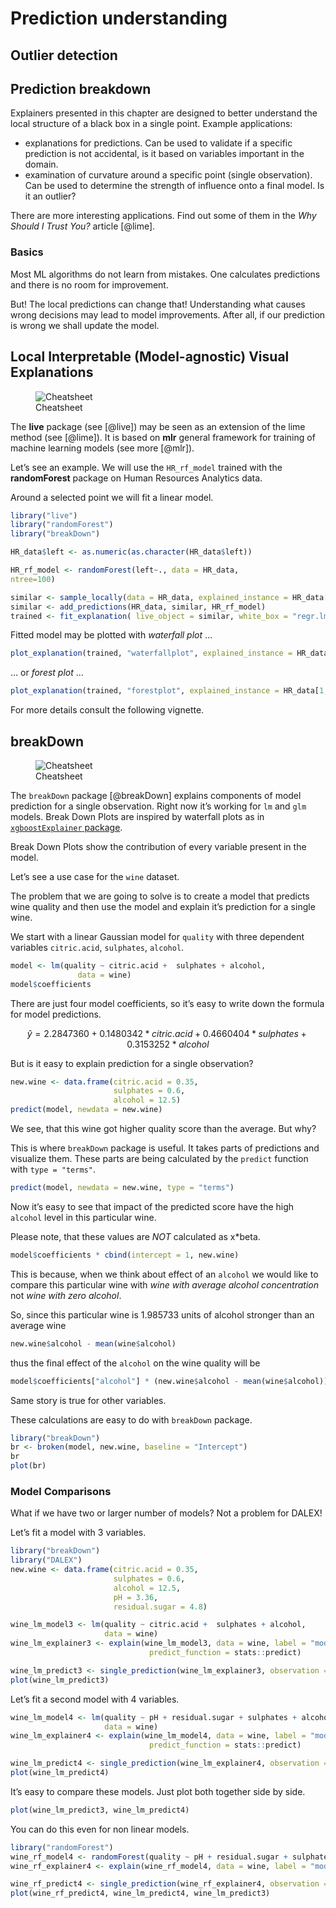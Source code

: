 # Prediction understanding {#predictionUnderstanding}

## Outlier detection

## Prediction breakdown {#predictionBreakdown}

Explainers presented in this chapter are designed to better understand the local structure of a black box in a single point. Example applications:

* explanations for predictions. Can be used to validate if a specific prediction is not accidental, is it based on variables important in the domain.
* examination of curvature around a specific point (single observation). Can be used to determine the strength of influence onto a final model. Is it an outlier?

There are more interesting applications. Find out some of them in the *Why Should I Trust You?* article [@lime].


### Basics

Most ML algorithms do not learn from mistakes. 
One calculates predictions and there is no room for improvement.

But! The local predictions can change that! Understanding what causes wrong decisions may lead to model improvements.
After all, if our prediction is wrong we shall update the model.


## Local Interpretable (Model-agnostic) Visual Explanations 

![Cheatsheet](images/DALEX_live.png)

The **live** package (see [@live]) may be seen as an extension of the lime method (see [@lime]). It is based on **mlr** general framework for training of machine learning models (see more [@mlr]).

Let's see an example. We will use the `HR_rf_model` trained with the **randomForest** package on Human Resources Analytics data.

Around a selected point we will fit a linear model.

```r
library("live")
library("randomForest")
library("breakDown")

HR_data$left <- as.numeric(as.character(HR_data$left))

HR_rf_model <- randomForest(left~., data = HR_data,
ntree=100)

similar <- sample_locally(data = HR_data, explained_instance = HR_data[1,], explained_var = "left", size = 2000)
similar <- add_predictions(HR_data, similar, HR_rf_model)
trained <- fit_explanation( live_object = similar, white_box = "regr.lm", selection = FALSE)
```

Fitted model may be plotted with *waterfall plot* ...

```r
plot_explanation(trained, "waterfallplot", explained_instance = HR_data[1,])
```

... or *forest plot* ...

```r
plot_explanation(trained, "forestplot", explained_instance = HR_data[1,])
```

For more details consult the following vignette.


## breakDown

![Cheatsheet](images/DALEX_breakDown.png)

The `breakDown` package [@breakDown] explains components of model prediction for a single observation. Right now it's working for `lm` and `glm` models. Break Down Plots are inspired by waterfall plots as in [`xgboostExplainer` package](https://github.com/AppliedDataSciencePartners/xgboostExplainer). 

Break Down Plots show the contribution of every variable present in the model. 

Let's see a use case for the `wine` dataset. 

The problem that we are going to solve is to create a model that predicts wine quality and then use the model and explain it’s prediction for a single wine.

We start with a linear Gaussian model for `quality` with three dependent variables `citric.acid`, `sulphates`, `alcohol`.

```r
model <- lm(quality ~ citric.acid +  sulphates + alcohol,
               data = wine)
model$coefficients
```

There are just four model coefficients, so it's easy to write down the formula for model predictions. 

$$
\hat y = 2.2847360  + 0.1480342 *  citric.acid + 0.4660404    * sulphates + 0.3153252 * alcohol
$$

But is it easy to explain prediction for a single observation?

```r
new.wine <- data.frame(citric.acid = 0.35,
                       sulphates = 0.6,
                       alcohol = 12.5)
predict(model, newdata = new.wine)
```

We see, that this wine got higher quality score than the average. But why?

This is where `breakDown` package is useful. It takes parts of predictions and visualize them. These parts are being calculated by the `predict` function with `type = "terms"`.

```r
predict(model, newdata = new.wine, type = "terms")
```

Now it's easy to see that impact of the predicted score have  the high `alcohol` level in this particular wine.

Please note, that these values are *NOT* calculated as x*beta.

```r
model$coefficients * cbind(intercept = 1, new.wine)
```

This is because, when we think about effect of an `alcohol` we would like to compare this particular wine with *wine with average alcohol concentration* not *wine with zero alcohol*. 

So, since this particular wine is $1.985733$ units of alcohol stronger than an average wine
```r
new.wine$alcohol - mean(wine$alcohol)
```
thus the final effect of the `alcohol` on the wine quality will be
```r
model$coefficients["alcohol"] * (new.wine$alcohol - mean(wine$alcohol))
```

Same story is true for other variables.

These calculations are easy to do with `breakDown` package.

```r
library("breakDown")
br <- broken(model, new.wine, baseline = "Intercept")
br
plot(br)
```

### Model Comparisons

What if we have two or larger number of models?
Not a problem for DALEX!

Let's fit a model with 3 variables.

```r
library("breakDown")
library("DALEX")
new.wine <- data.frame(citric.acid = 0.35,
                       sulphates = 0.6,
                       alcohol = 12.5,
                       pH = 3.36,
                       residual.sugar = 4.8)

wine_lm_model3 <- lm(quality ~ citric.acid +  sulphates + alcohol,
                     data = wine)
wine_lm_explainer3 <- explain(wine_lm_model3, data = wine, label = "model_3v",
                               predict_function = stats::predict)

wine_lm_predict3 <- single_prediction(wine_lm_explainer3, observation = new.wine)
plot(wine_lm_predict3)
```

Let's fit a second model with 4 variables.

```r
wine_lm_model4 <- lm(quality ~ pH + residual.sugar + sulphates + alcohol,
                     data = wine)
wine_lm_explainer4 <- explain(wine_lm_model4, data = wine, label = "model_4v",
                               predict_function = stats::predict)

wine_lm_predict4 <- single_prediction(wine_lm_explainer4, observation = new.wine)
plot(wine_lm_predict4)
```

It's easy to compare these models. Just plot both together side by side.

```r
plot(wine_lm_predict3, wine_lm_predict4)
```

You can do this even for non linear models.

```r
library("randomForest")
wine_rf_model4 <- randomForest(quality ~ pH + residual.sugar + sulphates + alcohol, data = wine)
wine_rf_explainer4 <- explain(wine_rf_model4, data = wine, label = "model_rf")

wine_rf_predict4 <- single_prediction(wine_rf_explainer4, observation = new.wine)
plot(wine_rf_predict4, wine_lm_predict4, wine_lm_predict3)
```

